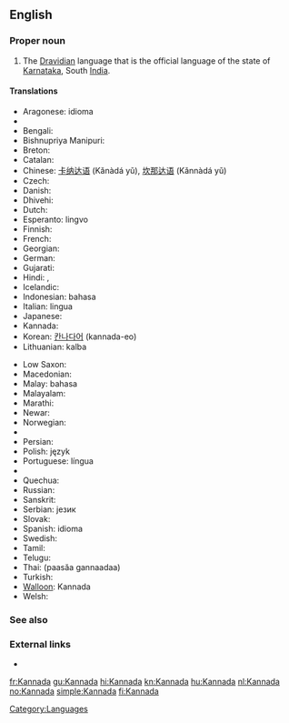 {{also|kannada}}
==English==

===Proper noun===
{{wikipedia}}
{{en-proper noun}}

# The [[Dravidian]] language that is the official language of the state of [[Karnataka]], South [[India]].

====Translations====
{{trans-top|language}}
* Aragonese: idioma {{t-|an|canarés}}
* {{trreq|Assamese}}
* Bengali: {{t|bn|কন্নড় ভাষা|sc=Beng}}
* Bishnupriya Manipuri: {{tø|bpy|কন্নড় ঠার}}
* Breton: {{t|br|kannadeg}}
* Catalan: {{t|ca|kanara}}
* Chinese: [[卡纳达语]] (Kǎnàdá yǔ), [[坎那达语]] (Kǎnnàdá yǔ)
* Czech: {{t|cs|kannadština}}
* Danish: {{t|da|kannada}}
* Dhivehi: {{tø|dv|ކައްނަޑާ}}
* Dutch: {{t|nl|Kannada}}
* Esperanto: {{t|eo|Kanara}} lingvo
* Finnish: {{t+|fi|kannada}}
* French: {{t|fr|kannada|m}}
* Georgian: {{t|ka|კანადა|tr=kanada}}
* German: {{t|de|Kannada|n}}
* Gujarati: {{t|gu|કન્નડ|sc=Gujr}} {{t|gu|ભાષા|sc=Gujr}}
* Hindi: {{t|hi|कन्नड़}} {{t|hi|भाषा}}, {{t|hi|कन्नड}}
* Icelandic: {{t|is|kanaríska}}
* Indonesian: bahasa {{t|id|Kannada}}
* Italian: lingua {{t|it|kannada}}
* Japanese: {{t|ja|カンナダ語|tr=kannada go}}
* Kannada: {{t|kn|ಕನ್ನಡ|tr=kannaḍa|sc=Knda}}
* Korean: [[칸나다어]] (kannada-eo)
* Lithuanian: {{t|lt|kanadų}} kalba
{{trans-mid}}
* Low Saxon: {{tø|nds|Kannada}}
* Macedonian: {{t|mk|канада}}
* Malay: bahasa {{t|ms|Kannada}}
* Malayalam: {{t|ml|കന്നഡ|sc=Mlym}}
* Marathi: {{t|mr|कन्नड भाषा|sc=Deva}}
* Newar: {{tø|new|कन्नड भाषा|sc=Deva}}
* Norwegian: {{t|no|kannada}}
* {{trreq|Oriya}}
* Persian: {{fa-Arab|[[زبان کانارا]]}}
* Polish: język {{t|pl|kannada}}
* Portuguese: língua {{t|pt|canaresa}}
* {{trreq|Punjabi}}
* Quechua: {{t|qu|kannada simi}}
* Russian: {{t|ru|каннада|tr=kánnada|f}}
* Sanskrit: {{tø|sa|कन्नड|sc=Deva}}
* Serbian: {{t|sr|канада}} језик
* Slovak: {{t|sk|kannadčina}}
* Spanish: idioma {{t|es|canarés}}
* Swedish: {{t|sv|kannada}}
* Tamil: {{t|ta|கன்னடம்|sc=Taml}}
* Telugu: {{t|te|కన్నడ భాష|sc=Telu}}
* Thai: {{Thai|[[ภาษากันนาดา]]}} (paasăa gannaadaa)
* Turkish: {{t|tr|Kannada}} {{t|tr|dili}}
* [[Walloon]]: Kannada
* Welsh: {{t|cy|kannada}}
{{trans-bottom}}

===See also===
{{interwiktionary|code=kn}}

===External links===
* {{ISO 639|link=Ethnologue|1code=kn|code=kan}}

[[Category:Languages]]

[[fr:Kannada]]
[[gu:Kannada]]
[[hi:Kannada]]
[[kn:Kannada]]
[[hu:Kannada]]
[[nl:Kannada]]
[[no:Kannada]]
[[simple:Kannada]]
[[fi:Kannada]]